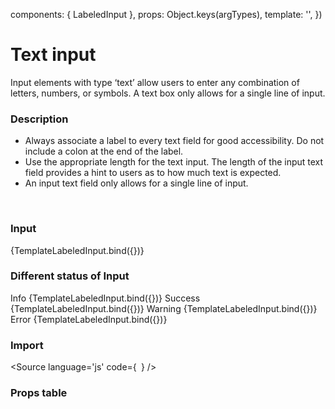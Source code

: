 

  components: { LabeledInput },
  props:      Object.keys(argTypes),
  template:   '<LabeledInput v-bind="$props" />',
})


<Meta title="Components/Form/Input"
  component={LabeledInput}
/>

# Text input
Input elements with type ‘text’ allow users to enter any combination of letters, numbers, or symbols. A text box only allows for a single line of input.


### Description
- Always associate a label to every text field for good accessibility. Do not include a colon at the end of the label.
- Use the appropriate length for the text input. The length of the input text field provides a hint to users as to how much text is expected.
- An input text field only allows for a single line of input.

<br/>


### Input
<Canvas isColumn>
  <Story
    name="Input"
    args={{
      label: 'Name',
      type: 'text',
      value: 'Simon',
    }}>
    {TemplateLabeledInput.bind({})}
  </Story>
</Canvas>

### Different status of Input

<Canvas isColumn>
Info
  <Story
    Info
    name='Input Info'
    args={{
      label: 'Name',
      type: 'text',
      value: 'Simon',
      status: 'info',
      tooltipKey: 'Info message'
    }}>
    {TemplateLabeledInput.bind({})}
  </Story>
  Success
  <Story
    name='Input Success'
    args={{
      label: 'Name',
      type: 'text',
      value: 'Simon',
      status: 'success',
      tooltipKey: 'Success message'
    }}>
    {TemplateLabeledInput.bind({})}
  </Story>
  Warning
  <Story
    name='Input Warning'
    args={{
      label: 'Name',
      type: 'text',
      value: 'Simon',
      status: 'warning',
       tooltipKey: 'Warning message'
    }}>
    {TemplateLabeledInput.bind({})}
  </Story>
  Error
  <Story
    name='Input Error'
    args={{
      label: 'Name',
      type: 'text',
      value: 'Simon',
      status: 'error',
      tooltipKey: 'Error message'
    }}>
    {TemplateLabeledInput.bind({})}
  </Story>
</Canvas>

<br/>

### Import

<Source
  language='js'
  code={`
  `}
/>

### Props table
<ArgsTable of={LabeledInput} />
